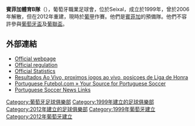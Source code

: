 {{noteTA
|1=zh-hans:本菲卡B队;zh-hant:賓菲加體育B隊;
|2=zh-hans:本菲卡;zh-hant:賓菲加;}}

{{Infobox football club
| clubname = 賓菲加B隊
| fullname = Sport Lisboa e Benfica "B"
| founded  = 1999–2006, 2012–
| ground   = {{le|Futebol Campus|Futebol Campus|Caixa Futebol Campus}}
| capacity = 2,720
| owntitle = 擁有人
| owner    = [[賓菲加|賓菲加]]
| chrtitle = 主席
| chairman = {{le|Luís Filipe Vieira}}
| mgrtitle = 領隊
| manager  = {{le|Hélder Cristóvão}}
| league     = [[葡萄牙足球甲級聯賽|葡萄牙足球甲級聯賽]]
| season     = 2021–22
| position   = 葡甲，第 5 位
| website     = http://www.slbenfica.pt/
| pattern_la1 = _benfica1415h
| pattern_b1  = _benfica1415home
| pattern_ra1 = _benfica1415h
| pattern_sh1 = _benfica1415h
| pattern_so1 = _bayern1314gka
| leftarm1    = FFFFFF
| body1       = FFFFFF
| rightarm1   = FFFFFF
| shorts1     = FFFFFF
| socks1      = FF0000
| pattern_la2 = _benfica1415a
| pattern_b2  = _benfica1415away
| pattern_ra2 = _benfica1415a
| pattern_sh2 = _benfica1415a
| pattern_so2 = _benfica1415a
| leftarm2    = 000000
| body2       = 000000
| rightarm2   = 000000
| shorts2     = 000000
| socks2      = 000000
}}

'''賓菲加體育B隊'''（{{lang-pt|Sport Lisboa e Benfica "B"}}），葡萄牙職業足球會，位於Seixal，成立於1999年，曾於2006年解散，但在2012年重建，現時於[[葡甲|葡甲]]作賽。他們是[[賓菲加|賓菲加]]的預備隊。他們不容許參與[[葡萄牙盃|葡萄牙盃]]及[[葡聯盃|葡聯盃]]。

==外部連結==
*[http://www.lpfp.pt/segunda_liga/Pages/Jornada.aspx Official webpage] {{Wayback|url=http://www.lpfp.pt/segunda_liga/Pages/Jornada.aspx |date=20130902075943 }} {{pt icon}}
*[http://www.lpfp.pt/SiteCollectionDocuments/Regulamento%20de%20competi%C3%A7%C3%B5es.pdf Official regulation] {{Wayback|url=http://www.lpfp.pt/SiteCollectionDocuments/Regulamento%20de%20competi%C3%A7%C3%B5es.pdf |date=20090206131334 }} {{pt icon}}
*[http://www.lpfp.pt/liga_orangina/pages/estatisticas.aspx Official Statistics] {{Wayback|url=http://www.lpfp.pt/liga_orangina/pages/estatisticas.aspx |date=20120618162723 }} {{pt icon}}
*[https://web.archive.org/web/20150518085833/http://www.aovivo.pt/futebol/portugal/liga-de-honra/ Resultados Ao Vivo, proximos jogos ao vivo, posicoes de Liga de Honra] {{pt icon}} 
*[https://web.archive.org/web/20150416063412/http://www.pfutebol.com/ Portuguese Futebol.com » Your Source for Portuguese Soccer] {{en icon}}
*[http://portuguesesoccernewslinks.com/ Portuguese Soccer News Links] {{Wayback|url=http://portuguesesoccernewslinks.com/ |date=20150506140231 }} {{en icon}}

{{fc-stub}}

[[Category:葡萄牙足球俱樂部|Category:葡萄牙足球俱樂部]]
[[Category:1999年建立的足球俱樂部|Category:1999年建立的足球俱樂部]]
[[Category:2012年建立的足球俱樂部|Category:2012年建立的足球俱樂部]]
[[Category:1999年葡萄牙建立|Category:1999年葡萄牙建立]]
[[Category:2012年葡萄牙建立|Category:2012年葡萄牙建立]]